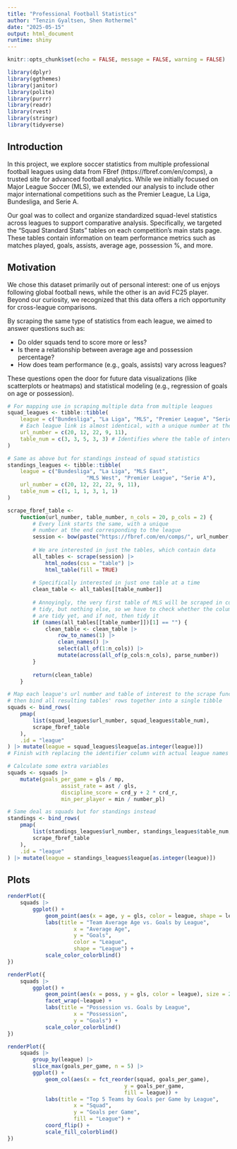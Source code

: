 ```yaml
---
title: "Professional Football Statistics"
author: "Tenzin Gyaltsen, Shen Rothermel"
date: "2025-05-15"
output: html_document
runtime: shiny
---
```


```r
knitr::opts_chunk$set(echo = FALSE, message = FALSE, warning = FALSE)
```

```r
library(dplyr)
library(ggthemes)
library(janitor)
library(polite)
library(purrr)
library(readr)
library(rvest)
library(stringr)
library(tidyverse)
```

## Introduction

In this project, we explore soccer statistics from multiple professional football leagues using data from FBref (https://fbref.com/en/comps), a trusted site for advanced football analytics. While we initially focused on Major League Soccer (MLS), we extended our analysis to include other major international competitions such as the Premier League, La Liga, Bundesliga, and Serie A.

Our goal was to collect and organize standardized squad-level statistics across leagues to support comparative analysis. Specifically, we targeted the "Squad Standard Stats" tables on each competition’s main stats page. These tables contain information on team performance metrics such as matches played, goals, assists, average age, possession %, and more.

## Motivation

We chose this dataset primarily out of personal interest: one of us enjoys following global football news, while the other is an avid FC25 player. Beyond our curiosity, we recognized that this data offers a rich opportunity for cross-league comparisons.

By scraping the same type of statistics from each league, we aimed to answer questions such as:

-   Do older squads tend to score more or less?
-   Is there a relationship between average age and possession percentage?
-   How does team performance (e.g., goals, assists) vary across leagues?

These questions open the door for future data visualizations (like scatterplots or heatmaps) and statistical modeling (e.g., regression of goals on age or possession).

```r
# For mapping use in scraping multiple data from multiple leagues
squad_leagues <- tibble::tibble(
	league = c("Bundesliga", "La Liga", "MLS", "Premier League", "Serie A"),
	# Each league link is almost identical, with a unique number at the end
	url_number = c(20, 12, 22, 9, 11),
	table_num = c(3, 3, 5, 3, 3) # Identifies where the table of interest is
)

# Same as above but for standings instead of squad statistics
standings_leagues <- tibble::tibble(
	league = c("Bundesliga", "La Liga", "MLS East",
						 "MLS West", "Premier League", "Serie A"),
	url_number = c(20, 12, 22, 22, 9, 11),
	table_num = c(1, 1, 1, 3, 1, 1)
)
```

```r
scrape_fbref_table <-
	function(url_number, table_number, n_cols = 20, p_cols = 2) {
		# Every link starts the same, with a unique
		# number at the end corresponding to the league
		session <- bow(paste("https://fbref.com/en/comps/", url_number, sep = ""))
		
		# We are interested in just the tables, which contain data
		all_tables <- scrape(session) |> 
			html_nodes(css = "table") |> 
			html_table(fill = TRUE)
		
		# Specifically interested in just one table at a time
		clean_table <- all_tables[[table_number]]
		
		# Annoyingly, the very first table of MLS will be scraped in completely
		# tidy, but nothing else, so we have to check whether the column names
		# are tidy yet, and if not, then tidy it
		if (names(all_tables[[table_number]])[1] == "") {
			clean_table <- clean_table |> 
				row_to_names(1) |> 
				clean_names() |> 
				select(all_of(1:n_cols)) |> 
				mutate(across(all_of(p_cols:n_cols), parse_number))
		}
	
		return(clean_table)
	}
```

```r
# Map each league's url number and table of interest to the scrape function
# then bind all resulting tables' rows together into a single tibble
squads <- bind_rows(
	pmap(
		list(squad_leagues$url_number, squad_leagues$table_num),
		scrape_fbref_table
	),
	.id = "league"
) |> mutate(league = squad_leagues$league[as.integer(league)])
# Finish with replacing the identifier column with actual league names
```

```r
# Calculate some extra variables
squads <- squads |> 
	mutate(goals_per_game = gls / mp,
				 assist_rate = ast / gls,
				 discipline_score = crd_y + 2 * crd_r,
				 min_per_player = min / number_pl)
```

```r
# Same deal as squads but for standings instead
standings <- bind_rows(
	pmap(
		list(standings_leagues$url_number, standings_leagues$table_num, replicate(6, 15), replicate(6, 3)),
		scrape_fbref_table
	),
	.id = "league"
) |> mutate(league = standings_leagues$league[as.integer(league)])
```

## Plots

```r
renderPlot({
	squads |> 
		ggplot() +
			geom_point(aes(x = age, y = gls, color = league, shape = league), size = 3) +
			labs(title = "Team Average Age vs. Goals by League",
					 x = "Average Age",
					 y = "Goals",
					 color = "League",
					 shape = "League") +
			scale_color_colorblind()
})
```

```r
renderPlot({
	squads |> 
		ggplot() +
			geom_point(aes(x = poss, y = gls, color = league), size = 2, show.legend = F) +
			facet_wrap(~league) +
			labs(title = "Possession vs. Goals by League",
					 x = "Possession",
					 y = "Goals") +
			scale_color_colorblind()
})
```

```r
renderPlot({
	squads |>
		group_by(league) |> 
		slice_max(goals_per_game, n = 5) |> 
		ggplot() +
			geom_col(aes(x = fct_reorder(squad, goals_per_game),
									 y = goals_per_game,
									 fill = league)) +
			labs(title = "Top 5 Teams by Goals per Game by League",
					 x = "Squad",
					 y = "Goals per Game",
					 fill = "League") +
			coord_flip() +
			scale_fill_colorblind()
})
```